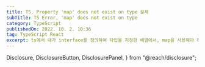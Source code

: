 ```yaml
---
title: TS. Property 'map' does not exist on type 문제
subTitle: TS Error, 'map' does not exist on type
category: TypeScript
publishedOn: 2022. 10. 2. 10:36
tag: TypeScript React
excerpt: ts에서 내가 interface를 정의하여 타입을 지정한 배열에서, map을 사용해야 하는 상황이 발생했는데 이때 'Property 'map' does not exist on type' 이라는 문구가 뜨며 문제가 발생하였다. 이 타입을 지정해서 배열로 인식하지 못하여 map을 사용할 수 없다는 것이다. 그래서 이것에 대한 해결 방안으로 아래와 같은 방법을 시도했다.
---
```



  Disclosure,
  DisclosureButton,
  DisclosurePanel,
} from "@reach/disclosure";

<Meta title="TS. Property 'map' does not exist on type 문제" />

<Title
  title={"TS. Property 'map' does not exist on type 문제"}
  subTitle={"TS Error, 'map' does not exist on type"}
  date={" 2022. 10. 2. 10:36"}
/>

ts에서 내가 **interface를 정의하여 타입을 지정한 배열에서, map을 사용해야 하는 상황**이 발생했는데 이때 _'Property 'map' does not exist on type'_ 이라는 문구가 뜨며 문제가 발생하였다. 이 타입을 지정해서 배열로 인식하지 못하여 map을 사용할 수 없다는 것이다. 그래서 이것에 대한 해결 방안으로 아래와 같은 방법을 시도했다.

**문제 원인**

_"Property 'map' does not exist on type" 오류 map()는 배열이 아닌 값에 대해 메서드를 호출할 때 발생한다. 오류를 해결하려면 map()배열의 메서드만 호출하거나 메서드를 호출하는 변수의 유형을 수정해야 한다._

```
const person = {
  name: 'Kim',
  age: 25,
};

person.map();

// Error message: Property 'map' does not exist on type
// '{ name: string; age: number; }'.ts(2339)
```

이와 같이 객체도 될 수 있고 배열도 될 수 있는 경우에는 아래와 같이 사용한다.

```
const person = {
  name: 'Kim',
  age: 25,
};

const result = Object.keys(person).map((key) => {
  return { [key]: obj[key as keyof typeof obj] };
});

console.log(result); // result: [{name: 'Kim'}, {age: 25}]
```

아니면 isArray를 사용하여 미리 한 번 체크를 해주는 형식으로 사용할 수도 있다.

```
const isItArray = Math.random() > 0.5 ? [1, 2, 3] : { name: 'Kim DoDo' };

if (Array.isArray(isItArray)) {
  const result = isItArray.map((element) => {
    return element * 2;
  });

  console.log(result); // [2, 4, 6]
}
```

그러나 나는 다른 방법은 선택했다. 이와 같은 방법으로 처리를 해주었다.

```
let data : MyModel[] = props.data[props.keywordIndex];
    const copyData = JSON.parse(JSON.stringify(data));

    data = copyData.map((val:MyModel) => {
        val.PcCnt = isNaN(Number(val.mobilCnt)) ? Number(String(val.PcCnt).replaceAll("< ", "")) : val.PcCnt

        return val
    })
```

**JSON.parse()**

- parse 메소드는 string 객체를 json 객체로 변환

**JSON.stringify**

- stringify 메소드는 json 객체를 String 객체로 변환

이렇게 해서 문제를 해결했다!

**참고글**

[Property 'map' does not exist on type Object](https://stackoverflow.com/questions/39685450/property-map-does-not-exist-on-type-object)

[Property 'map' does not exist on type in TypeScript](https://bobbyhadz.com/blog/typescript-property-map-does-not-exist-on-type)
